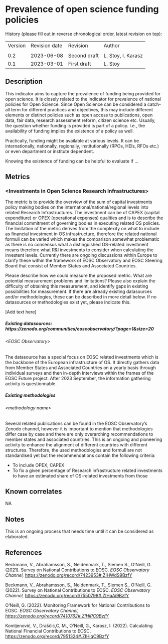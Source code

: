 # Prevalence of open science funding policies {#prevalence-of-open-science-funding-policies .unnumbered}

History (please fill out in reverse chronological order, latest revision on top):

|         |               |              |                    |
|---------|---------------|--------------|--------------------|
| Version | Revision date | Revision     | Author             |
|         |               |              |                    |
| 0.2     | 2023-06-08    | Second draft | L. Stoy, I. Karasz |
| 0.1     | 2023-03-01    | First draft  | L. Stoy            |

## Description

This indicator aims to capture the prevalence of funding being provided for open science. It is closely related to the indicator for prevalence of national policies for Open Science. Since Open Science can be considered a catch-all term for different practices and objectives, this may include different elements or distinct policies such as open access to publications, open data, fair data, research assessment reform, citizen science etc. Usually, the question whether funding is provided is part of a policy. I.e., the availability of funding implies the existence of a policy as well.

Practically, funding might be available at various levels. It can be internationally, nationally, regionally, institutionally (RPOs, HEIs, RFOs etc.) or even department or institute dependent.

Knowing the existence of funding can be helpful to evaluate if …

## Metrics

### &lt;Investments in Open Science Research Infrastructures&gt;

The metric is to provide the overview of the[]{#_Int_0uJu4pci} sum of capital investments policy making bodies on the international/national/regional levels into related Research Infrastructures. The investment can be of CAPEX (capital expenditure) or OPEX (operational expenses) qualities and is to describe the financial commitment of governing bodies in executing related OS policies. The limitation of the metric derives from the complexity on what to include as financial investment in OS infrastructure, therefore the related national formuli can be varied which makes the comparison somewhat problematic as there is no consensus what a distinguished OS-related investment means therefore what R&I investments to consider when calculating the investent levels. Currently there are ongoing discussions within Europe to clarify these within the framework of EOSC Observatory and EOSC Steering Board that consist of Member States and Associated Countries.

Please describe how we could measure the proposed metric. What are potential measurement problems and limitations? Please also explain the difficulty of obtaining this measurement, and identify gaps in existing possibilities for measurement. If there are already existing datasources and/or methodologies, these can be described in more detail below. If no datasources or methodologies exist yet, please indicate this.

\[Add text here\]

##### Existing datasources: https://zenodo.org/communities/eoscobservatory/?page=1&size=20

###### &lt;EOSC Observatory&gt;

The datasource has a special focus on EOSC related investments which is the backbone of the European infrastructure of OS. It directly gathers data from Member States and Associated Countries on a yearly basis through individual surveys and then in-depth interviews within the frames of the EOSC Future project. After 2023 September, the information gathering activity is questionnable.

##### Existing methodologies

###### &lt;methodology name&gt;

Several related publications can be found in the EOSC Observatory’s Zenodo channel, however it is important to mention that methodologies differ case by case and there are only overarching recommendations to member states and associated countries. This is an ongoing and pioneering activity to enhance the alignment of different countries with different structures. Therefore, the used methodologies and formuli are not standardised yet but the recommendations contain the following criteria:

-   To include OPEX, CAPEX
-   To fix a given percentage of Research infrastructure related investments to have an estimated share of OS-related investments from those

## Known correlates

NA

## Notes

This is an ongoing process that needs time until it can be considered as elaborated.

## References

Beckmann, V., Abrahamsson, S., Neidenmark, T., Siemen S., O'Neill, G. (2021). Survey on National Contributions to EOSC. *EOSC Observatory Channel,* <https://zenodo.org/record/7423953#.ZIHWdS9BzfY>

Beckmann, V., Abrahamsson, S., Neidenmark, T., Siemen S., O'Neill, G. (2022). Survey on National Contributions to EOSC. *EOSC Observatory Channel,* <https://zenodo.org/record/7550798#.ZIHaAi9BzfY>

O'Neill, G. (2022). Monitoring Framework for National Contributions to EOSC. *EOSC Observatory Channel,* [*https://zenodo.org/record/7410762\#.ZIHiPC9BzfY*](https://zenodo.org/record/7410762#.ZIHiPC9BzfY)

Komljenović, V., Draščić,C, M., O'Neill, G., Karasz, I. (2022). Calculating National Financial Contributions to EOSC, <https://zenodo.org/record/7951324#.ZIHiqC9BzfY>
